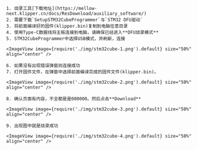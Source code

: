
    1. 烧录工具[下载地址](https://mellow-next.klipper.cn/docs/ResDownload/auxiliary_software/)
    2. 需要下载`SetupSTM32CubeProgrammer`与`STM32 DFU驱动`
    3. 将前面编译好的固件(klipper.bin)复制到电脑任意目录
    4. 使用Type-C数据线将主板连接到电脑，请确保已经进入**DFU烧录模式**
    5. STM32CubeProgrammer中选择USB模式，并刷新，连接

    <ImageView image={require('./img/stm32cube-1.png').default} size="50%" align="center" />

    6. 如果没有出现错误弹窗则连接成功
    7. 打开固件文件，在弹窗中选择前面编译完成的固件文件(klipper.bin)。

    <ImageView image={require('./img/stm32cube-2.png').default} size="50%" align="center" />

    8. 确认页面有内容，不全都是是000000。然后点击**Download**

    <ImageView image={require('./img/stm32cube-3.png').default} size="50%" align="center" />

    9. 出现图中就是烧录成功

    <ImageView image={require('./img/stm32cube-4.png').default} size="50%" align="center" />

